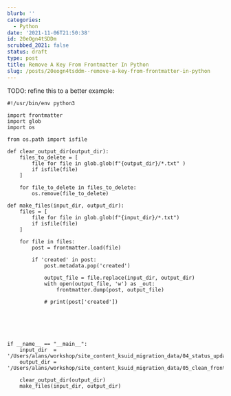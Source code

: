```yaml
---
blurb: ''
categories:
  - Python
date: '2021-11-06T21:50:38'
id: 20eOgn4tSDDm
scrubbed_2021: false
status: draft
type: post
title: Remove A Key From Frontmatter In Python
slug: /posts/20eogn4tsddm--remove-a-key-from-frontmatter-in-python
---
```


TODO: refine this to a better example:


```python3
#!/usr/bin/env python3

import frontmatter
import glob
import os

from os.path import isfile

def clear_output_dir(output_dir):
    files_to_delete = [
        file for file in glob.glob(f"{output_dir}/*.txt" )
        if isfile(file)
    ]

    for file_to_delete in files_to_delete:
        os.remove(file_to_delete)

def make_files(input_dir, output_dir):
    files = [
        file for file in glob.glob(f"{input_dir}/*.txt")
        if isfile(file)
    ]

    for file in files:
        post = frontmatter.load(file) 

        if 'created' in post:
            post.metadata.pop('created')

            output_file = file.replace(input_dir, output_dir)
            with open(output_file, 'w') as _out:
                frontmatter.dump(post, output_file)

            # print(post['created'])






if __name__ == "__main__":
    input_dir  = '/Users/alans/workshop/site_content_ksuid_migration_data/04_status_updates'
    output_dir = '/Users/alans/workshop/site_content_ksuid_migration_data/05_clean_frontmatter'

    clear_output_dir(output_dir)
    make_files(input_dir, output_dir)
```
